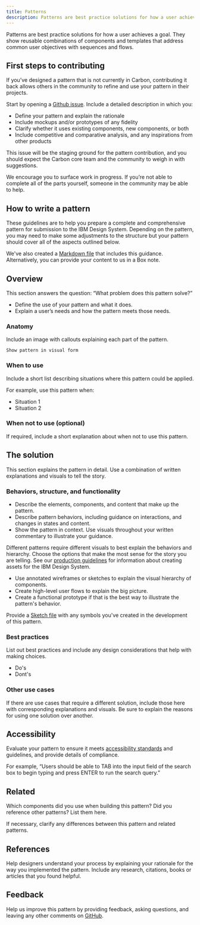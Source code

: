 ```yaml
---
title: Patterns
description: Patterns are best practice solutions for how a user achieves a goal. They show reusable combinations of components and templates that address common user objectives with sequences and flows.
---
```


<PageDescription>

Patterns are best practice solutions for how a user achieves a goal. They show reusable combinations of components and templates that address common user objectives with sequences and flows.

</PageDescription>

## First steps to contributing

If you’ve designed a pattern that is not currently in Carbon, contributing it back allows others in the community to refine and use your pattern in their projects.

Start by opening a [Github issue](https://github.com/carbon-design-system/carbon-website/issues/new). Include a detailed description in which you:

- Define your pattern and explain the rationale
- Include mockups and/or prototypes of any fidelity
- Clarify whether it uses existing components, new components, or both
- Include competitive and comparative analysis, and any inspirations from other products

This issue will be the staging ground for the pattern contribution, and you should expect the Carbon core team and the community to weigh in with suggestions.

We encourage you to surface work in progress. If you’re not able to complete all of the parts yourself, someone in the community may be able to help.

## How to write a pattern

These guidelines are to help you prepare a complete and comprehensive pattern for submission to the IBM Design System. Depending on the pattern, you may need to make some adjustments to the structure but your pattern should cover all of the aspects outlined below.

We've also created a [Markdown file](https://github.com/carbon-design-system/carbon-website/blob/master/docs/pattern-template.mdx) that includes this guidance. Alternatively, you can provide your content to us in a Box note.

## Overview

This section answers the question: “What problem does this pattern solve?”

- Define the use of your pattern and what it does.
- Explain a user’s needs and how the pattern meets those needs.

### Anatomy

Include an image with callouts explaining each part of the pattern.

`Show pattern in visual form`

### When to use

Include a short list describing situations where this pattern could be applied.

For example, use this pattern when:

- Situation 1
- Situation 2

### When not to use (optional)

If required, include a short explanation about when not to use this pattern.

## The solution

This section explains the pattern in detail. Use a combination of written explanations and visuals to tell the story.

### Behaviors, structure, and functionality

- Describe the elements, components, and content that make up the pattern.
- Describe pattern behaviors, including guidance on interactions, and changes in states and content.
- Show the pattern in context. Use visuals throughout your written commentary to illustrate your guidance.

Different patterns require different visuals to best explain the behaviors and hierarchy. Choose the options that make the most sense for the story you are telling. See our [production guidelines](https://github.com/carbon-design-system/carbon-website/wiki/Production-guidelines) for information about creating assets for the IBM Design System.

- Use annotated wireframes or sketches to explain the visual hierarchy of components.
- Create high-level user flows to explain the big picture.
- Create a functional prototype if that is the best way to illustrate the pattern's behavior.

Provide a [Sketch file](https://www.sketch.com/docs/getting-started/) with any symbols you've created in the development of this pattern.

### Best practices

List out best practices and include any design considerations that help with
making choices.

- Do's
- Dont's

### Other use cases

If there are use cases that require a different solution, include those here with corresponding explanations and visuals. Be sure to explain the reasons for using one solution over another.

## Accessibility

Evaluate your pattern to ensure it meets [accessibility standards](/guidelines/accessibility/overview) and guidelines, and provide details of compliance.

For example, “Users should be able to TAB into the input field of the search box to begin typing and press ENTER to run the search query.”

## Related

Which components did you use when building this pattern? Did you reference other patterns? List them here.

If necessary, clarify any differences between this pattern and related patterns.

## References

Help designers understand your process by explaining your rationale for the way you implemented the pattern. Include any research, citations, books or articles that you found helpful.

## Feedback

Help us improve this pattern by providing feedback, asking questions, and leaving any other comments on [GitHub](https://github.com/carbon-design-system/carbon-website/issues/new?assignees=&labels=feedback&template=feedback.md).
